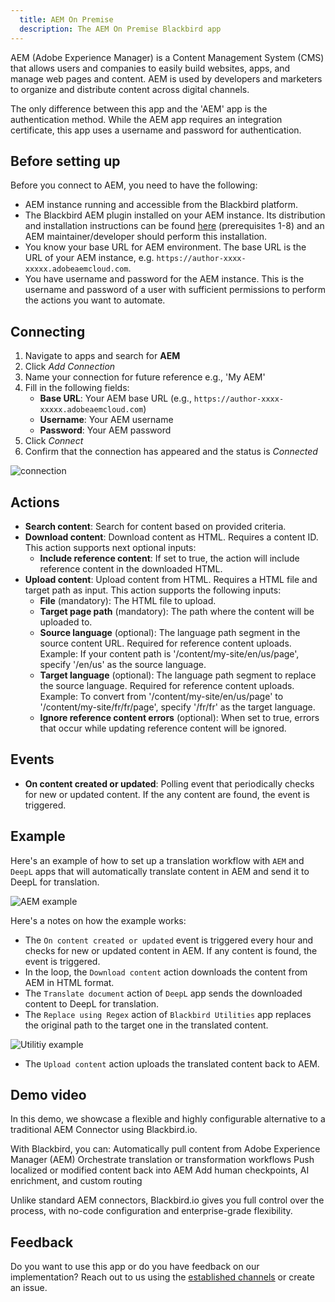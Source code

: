 ```yaml
---
  title: AEM On Premise
  description: The AEM On Premise Blackbird app
---
```


<LinkCard title="View on Github" target="_blank" href="https://github.com/bb-io/AdobeExperienceManagerOnPremise" icon="github" />

AEM (Adobe Experience Manager) is a Content Management System (CMS) that allows users and companies to easily build websites, apps, and manage web pages and content. AEM is used by developers and marketers to organize and distribute content across digital channels.

The only difference between this app and the 'AEM' app is the authentication method. While the AEM app requires an integration certificate, this app uses a username and password for authentication.

## Before setting up

Before you connect to AEM, you need to have the following:

- AEM instance running and accessible from the Blackbird platform.
- The Blackbird AEM plugin installed on your AEM instance. Its distribution and installation instructions can be found [here](https://github.com/bb-io/AEM) (prerequisites 1-8) and an AEM maintainer/developer should perform this installation.
- You know your base URL for AEM environment. The base URL is the URL of your AEM instance, e.g. `https://author-xxxx-xxxxx.adobeaemcloud.com`.
- You have username and password for the AEM instance. This is the username and password of a user with sufficient permissions to perform the actions you want to automate.

## Connecting

1. Navigate to apps and search for **AEM**
2. Click _Add Connection_
3. Name your connection for future reference e.g., 'My AEM'
4. Fill in the following fields:
   - **Base URL**: Your AEM base URL (e.g., `https://author-xxxx-xxxxx.adobeaemcloud.com`)
   - **Username**: Your AEM username
   - **Password**: Your AEM password
5. Click _Connect_
6. Confirm that the connection has appeared and the status is _Connected_

![connection](https://raw.githubusercontent.com/bb-io/AdobeExperienceManagerOnPremise/main/docs/images/connection.png)

## Actions

- **Search content**: Search for content based on provided criteria.
- **Download content**: Download content as HTML. Requires a content ID. This action supports next optional inputs:
   - **Include reference content**: If set to true, the action will include reference content in the downloaded HTML.
- **Upload content**: Upload content from HTML. Requires a HTML file and target path as input. This action supports the following inputs:
   - **File** (mandatory): The HTML file to upload.
   - **Target page path** (mandatory): The path where the content will be uploaded to.
   - **Source language** (optional): The language path segment in the source content URL. Required for reference content uploads. Example: If your content path is '/content/my-site/en/us/page', specify '/en/us' as the source language.
   - **Target language** (optional): The language path segment to replace the source language. Required for reference content uploads. Example: To convert from '/content/my-site/en/us/page' to '/content/my-site/fr/fr/page', specify '/fr/fr' as the target language.
   - **Ignore reference content errors** (optional): When set to true, errors that occur while updating reference content will be ignored.

## Events

- **On content created or updated**: Polling event that periodically checks for new or updated content. If the any content are found, the event is triggered.

## Example 

Here's an example of how to set up a translation workflow with `AEM` and `DeepL` apps that will automatically translate content in AEM and send it to DeepL for translation.

![AEM example](https://raw.githubusercontent.com/bb-io/AdobeExperienceManagerOnPremise/main/docs/images/aem_example.png)

Here's a notes on how the example works:
- The `On content created or updated` event is triggered every hour and checks for new or updated content in AEM. If any content is found, the event is triggered.
- In the loop, the `Download content` action downloads the content from AEM in HTML format.
- The `Translate document` action of `DeepL` app sends the downloaded content to DeepL for translation. 
- The `Replace using Regex` action of `Blackbird Utilities` app replaces the original path to the target one in the translated content.

![Utilitiy example](https://raw.githubusercontent.com/bb-io/AdobeExperienceManagerOnPremise/main/docs/images/utility_example.png)

- The `Upload content` action uploads the translated content back to AEM.

## Demo video

In this demo, we showcase a flexible and highly configurable alternative to a traditional AEM Connector using Blackbird.io.

With Blackbird, you can:
Automatically pull content from Adobe Experience Manager (AEM)
Orchestrate translation or transformation workflows
Push localized or modified content back into AEM
Add human checkpoints, AI enrichment, and custom routing

Unlike standard AEM connectors, Blackbird.io gives you full control over the process, with no-code configuration and enterprise-grade flexibility.


<YouTube id="https://youtu.be/aOInlw5ADGo" />

## Feedback

Do you want to use this app or do you have feedback on our implementation? Reach out to us using the [established channels](https://www.blackbird.io/) or create an issue.

